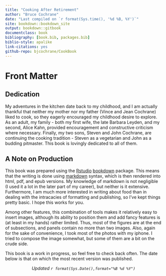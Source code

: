```yaml
---
title: "Cooking After Retirement"
author: "Bruce Cochrane"
date: "Last compiled on `r format(Sys.time(), '%d %B, %Y')`"
site: bookdown::bookdown_site
output: bookdown::gitbook
documentclass: book
bibliography: [book.bib, packages.bib]
biblio-style: apalike
link-citations: yes
github-repo: bjcochrane/CookBook
---
```


# Front Matter {.unnumbered}

## Dedication {.unnumbered}

My adventures in the kitchen date back to my childhood, and I am actually thankful that neither my mother nor my father (Vince and Jean Cochrane) liked to cook, so they eagerly encouraged my childhood desire to explore. As an adult, my family - both my first wife, the late Barbara Leyden, and my second, Alice Kahn, provided encouragement and constructive criticism where necessary. Finally, my two sons, Steven and John Cochrane, are continuing the cooking tradition - Steven as a vegetarian and John as a budding pitmaster. This book is lovingly dedicated to all of them.


## A Note on Production {.unnumbered}

This book was prepared using the [Rstudio](http://www.rstudio.com) [bookdown](http://www.bookdown.org) package. This means that the writing is done using [markdown](https://www.markdownguide.org/) syntax, which is then rendered into html, pdf, and epub versions. My knowledge of markdown is not negligible (I used it a lot in the later part of my career), but neither is it extensive. Furthermore, I am much more interested in writing about food than in dealing with the intracacies of formatting and publishing, so I've kept things pretty basic. I hope this works for you.

Among other features, this combination of tools makes it relatively easy to insert images, although its ability to position them and add fancy features is (at least in my hands) rather limited. Thus, most of the figures are at the end of subsections, and panels contain no more than two images. Also, again for the sake of convenience, I took most of the photos with my iphone. I tried to compose the image somewhat, but some of them are a bit on the crude side.

This book is a work in progress, so feel free to check back often.  The date below is that on which the most recent version was published.

<center>
*Updated `r format(Sys.Date(),format="%B %d %Y")`*
</center>
